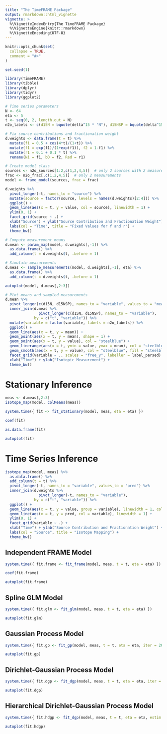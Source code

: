 ```yaml
---
title: "The TimeFRAME Package"
output: rmarkdown::html_vignette
vignette: >
  %\VignetteIndexEntry{The TimeFRAME Package}
  %\VignetteEngine{knitr::rmarkdown}
  %\VignetteEncoding{UTF-8}
---
```


```r
knitr::opts_chunk$set(
  collapse = TRUE,
  comment = "#>"
)

set.seed(1)
```

```r
library(TimeFRAME)
library(tibble)
library(dplyr)
library(tidyr)
library(ggplot2)

# Time series parameters
N <- 64
eta <- 5
t <- seq(0, 2, length.out = N)
n2o_labels <- c(d15N = bquote(delta^15 * "N"), d15NSP = bquote(delta^15 * "N" ^ "SP"))

# Fix source contributions and fractionation weight
d.weights <- data.frame(t = t) %>%
  mutate(f1 = 0.5 + cos(4*t)/(1+t)) %>%
  mutate(f1 = exp(f1)/(1+exp(f1)), f2 = 1-f1) %>%
  mutate(r1 = 0.1 + 0.1 * t) %>%
  rename(Ni = f1, bD = f2, Red = r1)

# Create model class
sources <- n2o_sources[1:2,c(1,2,4,5)]  # only 2 sources with 2 measurements
frac <- n2o_frac[,c(1,2,4,5)]  # only 2 measurements
model <- frame_model(sources, frac = frac)

d.weights %>%
  pivot_longer(-t, names_to = "source") %>%
  mutate(source = factor(source, levels = names(d.weights)[2:4])) %>%
  ggplot() +
  geom_line(aes(x = t, y = value, col = source), linewidth = 1) +
  ylim(0, 1) +
  facet_grid(source ~ .) +
  xlab("Source") + ylab("Source Contribution and Fractionation Weight") +
  labs(col = "Time", title = "Fixed Values for f and r") +
  theme_bw()
```


```r
# Compute measurement means
d.mean <- param_map(model, d.weights[,-1]) %>% 
  as.data.frame() %>%
  add_column(t = d.weights$t, .before = 1)

# Simulate measurements
d.meas <- sample_measurements(model, d.weights[,-1], eta) %>% 
  as.data.frame() %>%
  add_column(t = d.weights$t, .before = 1)

autoplot(model, d.meas[,2:3])
```


```r
# Plot means and sampled measurements
d.mean %>%
  pivot_longer(c(d15N, d15NSP), names_to = "variable", values_to = "mean") %>%
  inner_join(d.meas %>%
               pivot_longer(c(d15N, d15NSP), names_to = "variable"),
             by = c("t", "variable")) %>%
  mutate(variable = factor(variable, labels = n2o_labels)) %>%
  ggplot() +
  geom_line(aes(x = t, y = mean)) +
  geom_point(aes(x = t, y = mean), shape = 1) +
  geom_point(aes(x = t, y = value), col = "steelblue") +
  geom_linerange(aes(x = t, ymin = value, ymax = mean), col = "steelblue", alpha = 0.6) +
  geom_smooth(aes(x = t, y = value), col = "steelblue", fill = "steelblue") +
  facet_grid(variable ~ ., scales = "free_y", labeller = label_parsed) +
  xlab("Time") + ylab("Isotopic Measurement") +
  theme_bw()
```



# Stationary Inference

```r
meas <- d.meas[,2:3]
isotope_map(model, colMeans(meas))
```


```r
system.time({ fit <- fit_stationary(model, meas, eta = eta) })
```


```r
coef(fit)
```


```r
as.data.frame(fit)
```


```r
autoplot(fit)
```



# Time Series Inference

```r
isotope_map(model, meas) %>%
  as.data.frame() %>%
  add_column(t = t) %>%
  pivot_longer(-t, names_to = "variable", values_to = "pred") %>%
  inner_join(d.weights %>%
               pivot_longer(-t, names_to = "variable"),
             by = c("t", "variable")) %>%
  ggplot() +
  geom_line(aes(x = t, y = value, group = variable), linewidth = 1, col = "gray80") +
  geom_line(aes(x = t, y = pred, col = variable), linewidth = 1) +
  ylim(0, 1) +
  facet_grid(variable ~ .) +
  xlab("Time") + ylab("Source Contribution and Fractionation Weight") + 
  labs(col = "Source", title = "Isotope Mapping") +
  theme_bw()
```


## Independent FRAME Model

```r
system.time({ fit.frame <- fit_frame(model, meas, t = t, eta = eta) })
```


```r
coef(fit.frame)
```



```r
autoplot(fit.frame)
```



## Spline GLM Model

```r
system.time({ fit.glm <- fit_glm(model, meas, t = t, eta = eta) })
```


```r
autoplot(fit.glm)
```



## Gaussian Process Model

```r
system.time({ fit.gp <- fit_gp(model, meas, t = t, eta = eta, iter = 2000, cores = 4, chains = 4) })
```


```r
autoplot(fit.gp)
```



## Dirichlet-Gaussian Process Model

```r
system.time({ fit.dgp <- fit_dgp(model, meas, t = t, eta = eta, iter = 2000, cores = 4, chains = 4) })
```


```r
autoplot(fit.dgp)
```



## Hierarchical Dirichlet-Gaussian Process Model

```r
system.time({ fit.hdgp <- fit_dgp(model, meas, t = t, eta = eta, estim.rho = TRUE, iter = 2000, cores = 4, chains = 4) })
```


```r
autoplot(fit.hdgp)
```





